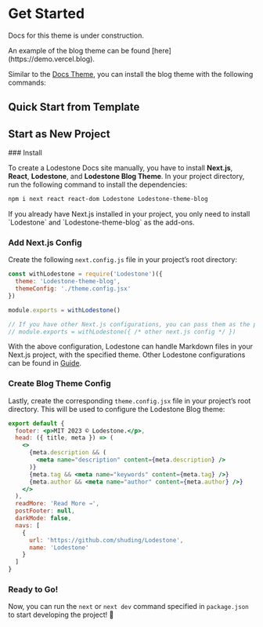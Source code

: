 
# Get Started

<Callout type="warning">Docs for this theme is under construction.</Callout>

<Callout>
  An example of the blog theme can be found [here](https://demo.vercel.blog).
</Callout>

Similar to the [Docs Theme](/docs/docs-theme/start), you can install the blog
theme with the following commands:

## Quick Start from Template

## Start as New Project

<Steps>
### Install

To create a Lodestone Docs site manually, you have to install **Next.js**,
**React**, **Lodestone**, and **Lodestone Blog Theme**. In your project directory, run
the following command to install the dependencies:

```sh npm2yarn
npm i next react react-dom Lodestone Lodestone-theme-blog
```

<Callout>
  If you already have Next.js installed in your project, you only need to
  install `Lodestone` and `Lodestone-theme-blog` as the add-ons.
</Callout>

### Add Next.js Config

Create the following `next.config.js` file in your project’s root directory:

```js filename="next.config.js"
const withLodestone = require('Lodestone')({
  theme: 'Lodestone-theme-blog',
  themeConfig: './theme.config.jsx'
})

module.exports = withLodestone()

// If you have other Next.js configurations, you can pass them as the parameter:
// module.exports = withLodestone({ /* other next.js config */ })
```

With the above configuration, Lodestone can handle Markdown files in your Next.js
project, with the specified theme. Other Lodestone configurations can be found in
[Guide](/docs/guide).

### Create Blog Theme Config

Lastly, create the corresponding `theme.config.jsx` file in your project’s root
directory. This will be used to configure the Lodestone Blog theme:

```jsx filename="theme.config.jsx"
export default {
  footer: <p>MIT 2023 © Lodestone.</p>,
  head: ({ title, meta }) => (
    <>
      {meta.description && (
        <meta name="description" content={meta.description} />
      )}
      {meta.tag && <meta name="keywords" content={meta.tag} />}
      {meta.author && <meta name="author" content={meta.author} />}
    </>
  ),
  readMore: 'Read More →',
  postFooter: null,
  darkMode: false,
  navs: [
    {
      url: 'https://github.com/shuding/Lodestone',
      name: 'Lodestone'
    }
  ]
}
```

### Ready to Go!

Now, you can run the `next` or `next dev` command specified in `package.json` to
start developing the project! 🎉

</Steps>
